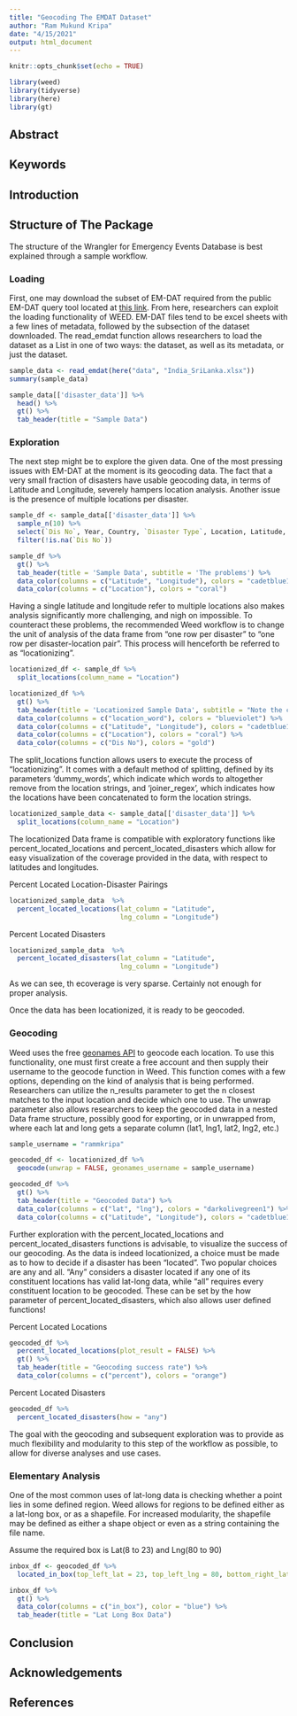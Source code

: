 ```yaml
---
title: "Geocoding The EMDAT Dataset"
author: "Ram Mukund Kripa"
date: "4/15/2021"
output: html_document
---
```


```r
knitr::opts_chunk$set(echo = TRUE)
```

```r
library(weed)
library(tidyverse)
library(here)
library(gt)
```

## Abstract

## Keywords

## Introduction

## Structure of The Package

The structure of the Wrangler for Emergency Events Database is best explained through a sample workflow.

### Loading

First, one may download the subset of EM-DAT required from the public EM-DAT query tool located at [this link](https://public.emdat.be/). From here, researchers can exploit the loading functionality of WEED. EM-DAT files tend to be excel sheets with a few lines of metadata, followed by the subsection of the dataset downloaded. The read_emdat function allows researchers to load the dataset as a List in one of two ways: the dataset, as well as its metadata, or just the dataset.

```r
sample_data <- read_emdat(here("data", "India_SriLanka.xlsx"))
summary(sample_data)
```

```r
sample_data[['disaster_data']] %>%
  head() %>%
  gt() %>%
  tab_header(title = "Sample Data")
```
### Exploration

The next step might be to explore the given data. One of the most pressing issues with EM-DAT at the moment is its geocoding data. The fact that a very small fraction of disasters have usable geocoding data, in terms of Latitude and Longitude, severely hampers location analysis. Another issue is the presence of multiple locations per disaster. 

```r
sample_df <- sample_data[['disaster_data']] %>%
  sample_n(10) %>%
  select(`Dis No`, Year, Country, `Disaster Type`, Location, Latitude, Longitude) %>%
  filter(!is.na(`Dis No`))

```

```r
sample_df %>%
  gt() %>%
  tab_header(title = 'Sample Data', subtitle = 'The problems') %>%
  data_color(columns = c("Latitude", "Longitude"), colors = "cadetblue1") %>%
  data_color(columns = c("Location"), colors = "coral")
```

Having a single latitude and longitude refer to multiple locations also makes analysis significantly more challenging, and nigh on impossible. To counteract these problems, the recommended Weed workflow is to change the unit of analysis of the data frame from “one row per disaster” to “one row per disaster-location pair”. This process will henceforth be referred to as “locationizing”.

```r
locationized_df <- sample_df %>%
  split_locations(column_name = "Location")
```

```r
locationized_df %>%
  gt() %>%
  tab_header(title = 'Locationized Sample Data', subtitle = "Note the change of unit of analysis") %>%
  data_color(columns = c("location_word"), colors = "blueviolet") %>%
  data_color(columns = c("Latitude", "Longitude"), colors = "cadetblue1") %>%
  data_color(columns = c("Location"), colors = "coral") %>%
  data_color(columns = c("Dis No"), colors = "gold")
```

The split_locations function allows users to execute the process of “locationizing”. It comes with a default method of splitting, defined by its parameters ‘dummy_words’, which indicate which words to altogether remove from the location strings, and ‘joiner_regex’, which indicates how the locations have been concatenated to form the location strings.

```r
locationized_sample_data <- sample_data[['disaster_data']] %>%
  split_locations(column_name = "Location")
```

The locationized Data frame is compatible with exploratory functions like percent_located_locations and percent_located_disasters which allow for easy visualization of the coverage provided in the data, with respect to latitudes and longitudes.

Percent Located Location-Disaster Pairings

```r
locationized_sample_data  %>%
  percent_located_locations(lat_column = "Latitude",
                            lng_column = "Longitude")
```

Percent Located Disasters

```r
locationized_sample_data  %>%
  percent_located_disasters(lat_column = "Latitude",
                            lng_column = "Longitude")
```

As we can see, th ecoverage is very sparse. Certainly not enough for proper analysis. 

Once the data has been locationized, it is ready to be geocoded.


### Geocoding

Weed uses the free [geonames API](https://www.geonames.org/) to geocode each location. To use this functionality, one must first create a free account and then supply their username to the geocode function in Weed. This function comes with a few options, depending on the kind of analysis that is being performed. Researchers can utilize the n_results parameter to get the n closest matches to the input location and decide which one to use. The unwrap parameter also allows researchers to keep the geocoded data in a nested Data frame structure, possibly good for exporting, or in unwrapped from, where each lat and long gets a separate column (lat1, lng1, lat2, lng2, etc.)

```r
sample_username = "rammkripa"
```

```r
geocoded_df <- locationized_df %>%
  geocode(unwrap = FALSE, geonames_username = sample_username)
```
```r
geocoded_df %>%
  gt() %>%
  tab_header(title = "Geocoded Data") %>%
  data_color(columns = c("lat", "lng"), colors = "darkolivegreen1") %>%
  data_color(columns = c("Latitude", "Longitude"), colors = "cadetblue1")
```

Further exploration with the percent_located_locations and percent_located_disasters functions is advisable, to visualize the success of our geocoding. As the data is indeed locationized, a choice must be made as to how to decide if a disaster has been “located”. Two popular choices are any and all. “Any” considers a disaster located if any one of its constituent locations has valid lat-long data, while “all” requires every constituent location to be geocoded. These can be set by the how parameter of percent_located_disasters, which also allows user defined functions!

Percent Located Locations

```r
geocoded_df %>%
  percent_located_locations(plot_result = FALSE) %>%
  gt() %>%
  tab_header(title = "Geocoding success rate") %>%
  data_color(columns = c("percent"), colors = "orange")
```

Percent Located Disasters

```r
geocoded_df %>%
  percent_located_disasters(how = "any")
```

The goal with the geocoding and subsequent exploration was to provide as much flexibility and modularity to this step of the workflow as possible, to allow for diverse analyses and use cases.

### Elementary Analysis

One of the most common uses of lat-long data is checking whether a point lies in some defined region. Weed allows for regions to be defined either as a lat-long box, or as a shapefile. For increased modularity, the shapefile may be defined as either a shape object or even as a string containing the file name.

Assume the required box is Lat(8 to 23) and Lng(80 to 90)

```r
inbox_df <- geocoded_df %>%
  located_in_box(top_left_lat = 23, top_left_lng = 80, bottom_right_lat = 8, bottom_right_lng = 90)
```
```r
inbox_df %>%
  gt() %>%
  data_color(columns = c("in_box"), color = "blue") %>%
  tab_header(title = "Lat Long Box Data")
```

## Conclusion

## Acknowledgements

## References
